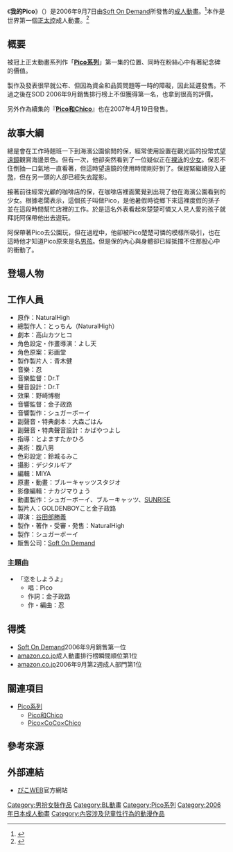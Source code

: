 {{Notability Unreferenced|time=2021-05-02T03:11:35+00:00}}
{{Infobox animanga/Headerofja
|title= 我的Pico
|image= 
|size= 
|caption= 
|japanese= ぼくのぴこ
|english= MY PICO
|kana= 
|romaji= Boku no Pico
|genre= [[BL_(和製英語)|BL]]
}}
{{Infobox animanga/OVA
|ONA= 
|標題= 
|原案= 
|原作= NATURALHIGH
|總導演= 
|導演= 谷田部勝義
|系列構成= 
|劇本= 高山カツヒコ
|人物原案= 彩画堂
|人物設定= よし天
|機械設定= 
|音樂=  忍
|音樂製作= 
|動畫製作= シュガーボーイ<br>スタジオブルーキャッツ
|製作= NATURALHIGH
|書籍= 
|出版商= 
|代理發行= [[Soft_On_Demand|Soft On Demand]]
|其他代理發行=
|網路= 
|發售日= 2006年9月7日
|開始= 
|結束= 
|話數= 1
|其他= 成人動畫
|版權= 
}}
{{Infobox animanga/Footerofja}}
《'''我的Pico'''》（{{lang|ja|ぼくのぴこ}}）是2006年9月7日由[[Soft_On_Demand|Soft On Demand]]所發售的[[成人動畫|成人動畫]]。<ref>{{Cite web|title=My Pico (OAV)|url=https://www.animenewsnetwork.com/encyclopedia/anime.php?id=6908|accessdate=2020-08-24|publisher=[[動畫新聞網|Anime News Network]]|archive-date=2021-03-07|archive-url=https://web.archive.org/web/20210307232533/https://www.animenewsnetwork.com/encyclopedia/anime.php?id=6908|dead-url=no}}</ref>本作是世界第一個[[正太控|正太控]]成人動畫。<ref>{{Cite web|title=ぼくのぴこ　シリーズぴこ1 (ナチュラルハイ（ソフト・オン・デマンド）) (18禁) [アニメ]|url=http://www.getchu.com/soft.phtml?id=283925|accessdate=2020-08-24|publisher=Getchu.com|archiveurl=https://web.archive.org/web/20140806174718/http://www.getchu.com/soft.phtml?id=283925|archivedate=2014-08-06|dead-url=yes}}</ref>

== 概要 ==
被冠上正太動畫系列作「'''[[Pico系列|Pico系列]]'''」第一集的位置、同時在粉絲心中有著紀念碑的價值。

製作及發表很早就公布、但因為資金和品質問題等一時的障礙，因此延遲發售。不過之後在SOD 2006年9月銷售排行榜上不但獲得第一名，也拿到很高的評價。

另外作為續集的『'''[[Pico和Chico|Pico和Chico]]'''』也在2007年4月19日發售。

==故事大綱==
總是會在工作時翹班一下到海濱公園偷閒的保，經常使用設置在觀光區的投幣式[[望遠鏡|望遠鏡]]觀賞海邊景色。但有一次，他卻突然看到了一位疑似正在[[裸泳|裸泳]]的[[少女|少女]]。保忍不住倒抽一口氣地一直看著，但這時望遠鏡的使用時間剛好到了。保趕緊繼續投入[[硬幣|硬幣]]，但在另一頭的人卻已經失去蹤影。

接著前往經常光顧的咖啡店的保，在咖啡店裡面驚覺到出現了他在海濱公園看到的少女。根據老闆表示，這個孩子叫做Pico，是他暑假時從鄉下來這裡度假的孫子並在這段時間幫忙店裡的工作。於是這名外表看起來楚楚可憐又人見人愛的孩子就拜託阿保帶他出去遊玩。

阿保帶著Pico去公園玩，但在過程中，他卻被Pico楚楚可憐的模樣所吸引，也在這時他才知道Pico原來是名[[男孩|男孩]]。但是保的內心與身體卻已經抵擋不住那股心中的衝動了。

==登場人物==
{{main|Pico系列}}

==工作人員==
* 原作：NaturalHigh
* 總製作人：とっちん（NaturalHigh）
* 劇本：高山カツヒコ
* 角色設定・作畫導演：よし天
* 角色原案：彩画堂
* 製作製片人：青木健
* 音樂：忍
* 音樂監督：Dr.T
* 聲音設計：Dr.T
* 效果：野崎博樹
* 音響監督：金子政路
* 音響製作：シュガーボーイ
* 副聲音・特典劇本：大森ごはん
* 副聲音・特典聲音設計：かばやつよし
* 指導：とよますたかひろ
* 美術：腹八男
* 色彩設定：鈴城るみこ
* 攝影：デジタルギア
* 編輯：MIYA
* 原畫・動畫：ブルーキャッツスタジオ
* 影像編輯：ナカジマりょう
* 動畫製作：シュガーボーイ、ブルーキャッツ、[[日昇動畫|SUNRISE]]
* 製片人：GOLDENBOYこと金子政路
* 導演：[[谷田部勝義|谷田部勝義]]
* 製作・著作・受審・発售：NaturalHigh
* 製作：シュガーボーイ
* 販售公司：[[Soft_On_Demand|Soft On Demand]]

=== 主題曲 ===
*「恋をしようよ」
** 唱：Pico
** 作詞：金子政路
** 作・編曲：忍

== 得獎 ==
* [[Soft_On_Demand|Soft On Demand]]2006年9月銷售第一位
* [[亚马逊日本|amazon.co.jp]]成人動畫排行榜瞬間順位第1位
* [[亚马逊日本|amazon.co.jp]]2006年9月第2週成人部門第1位

== 關連項目 ==
* [[Pico系列|Pico系列]]
** [[Pico和Chico|Pico和Chico]]
**[[Pico×CoCo×Chico|Pico×CoCo×Chico]]

==參考來源==
{{reflist}}

==外部連結==
*[https://web.archive.org/web/20061115025610/http://www.pico.bz/ ぴこWEB]官方網站{{ja}}

{{DEFAULTSORT:Boku no Pico}}
[[Category:男扮女裝作品|Category:男扮女裝作品]]
[[Category:BL動畫|Category:BL動畫]]
[[Category:Pico系列|Category:Pico系列]]
[[Category:2006年日本成人動畫|Category:2006年日本成人動畫]]
[[Category:內容涉及兒童性行為的動漫作品|Category:內容涉及兒童性行為的動漫作品]]